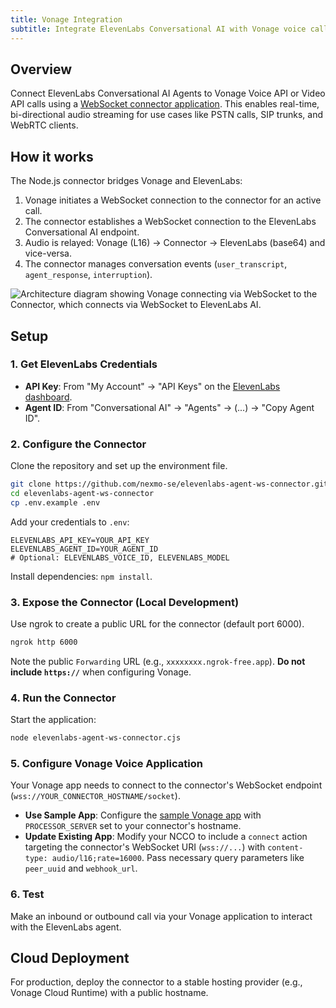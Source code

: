 ```yaml
---
title: Vonage Integration
subtitle: Integrate ElevenLabs Conversational AI with Vonage voice calls using a WebSocket connector.
---
```


## Overview

Connect ElevenLabs Conversational AI Agents to Vonage Voice API or Video API calls using a [WebSocket connector application](https://github.com/nexmo-se/elevenlabs-agent-ws-connector). This enables real-time, bi-directional audio streaming for use cases like PSTN calls, SIP trunks, and WebRTC clients.

## How it works

The Node.js connector bridges Vonage and ElevenLabs:

1.  Vonage initiates a WebSocket connection to the connector for an active call.
2.  The connector establishes a WebSocket connection to the ElevenLabs Conversational AI endpoint.
3.  Audio is relayed: Vonage (L16) -> Connector -> ElevenLabs (base64) and vice-versa.
4.  The connector manages conversation events (`user_transcript`, `agent_response`, `interruption`).

<Frame background="subtle">
  <img
    src="/assets/images/11l-agent-ws-overview-diagram.png"
    alt="Architecture diagram showing Vonage connecting via WebSocket to the Connector, which connects via WebSocket to ElevenLabs AI."
  />
</Frame>

## Setup

<Steps>

### 1. Get ElevenLabs Credentials

- **API Key**: From "My Account" -> "API Keys" on the [ElevenLabs dashboard](https://elevenlabs.io/app).
- **Agent ID**: From "Conversational AI" -> "Agents" -> (...) -> "Copy Agent ID".

### 2. Configure the Connector

Clone the repository and set up the environment file.

```bash
git clone https://github.com/nexmo-se/elevenlabs-agent-ws-connector.git
cd elevenlabs-agent-ws-connector
cp .env.example .env
```

Add your credentials to `.env`:

```.env title=".env" focus=2,3
ELEVENLABS_API_KEY=YOUR_API_KEY
ELEVENLABS_AGENT_ID=YOUR_AGENT_ID
# Optional: ELEVENLABS_VOICE_ID, ELEVENLABS_MODEL
```

Install dependencies: `npm install`.

### 3. Expose the Connector (Local Development)

Use ngrok to create a public URL for the connector (default port 6000).

```bash
ngrok http 6000
```

Note the public `Forwarding` URL (e.g., `xxxxxxxx.ngrok-free.app`). **Do not include `https://`** when configuring Vonage.

### 4. Run the Connector

Start the application:

```bash
node elevenlabs-agent-ws-connector.cjs
```

### 5. Configure Vonage Voice Application

Your Vonage app needs to connect to the connector's WebSocket endpoint (`wss://YOUR_CONNECTOR_HOSTNAME/socket`).

- **Use Sample App**: Configure the [sample Vonage app](https://github.com/nexmo-se/voice-to-ai-engines) with `PROCESSOR_SERVER` set to your connector's hostname.
- **Update Existing App**: Modify your NCCO to include a `connect` action targeting the connector's WebSocket URI (`wss://...`) with `content-type: audio/l16;rate=16000`. Pass necessary query parameters like `peer_uuid` and `webhook_url`.

### 6. Test

Make an inbound or outbound call via your Vonage application to interact with the ElevenLabs agent.

</Steps>

## Cloud Deployment

For production, deploy the connector to a stable hosting provider (e.g., Vonage Cloud Runtime) with a public hostname.
